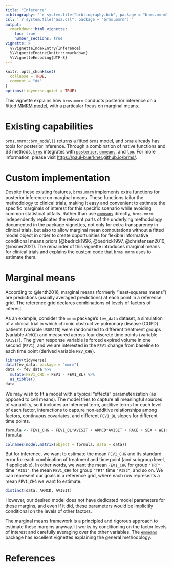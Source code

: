 ```yaml
---
title: "Inference"
bibliography: '`r system.file("bibliography.bib", package = "brms.mmrm")`'
csl: '`r system.file("asa.csl", package = "brms.mmrm")`'
output:
  rmarkdown::html_vignette:
    toc: true
    number_sections: true
vignette: >
  %\VignetteIndexEntry{Inference}
  %\VignetteEngine{knitr::rmarkdown}
  %\VignetteEncoding{UTF-8}
---
```


```r
knitr::opts_chunk$set(
  collapse = TRUE,
  comment = "#>"
)
options(tidyverse.quiet = TRUE)
```

This vignette explains how `brms.mmrm` conducts posterior inference on a fitted [MMRM model](https://openpharma.github.io/brms.mmrm/articles/model.html), with a particular focus on marginal means.

# Existing capabilities

`brms.mmrm::brm_model()` returns a fitted [`brms`](https://paul-buerkner.github.io/brms/) model, and [`brms`](https://paul-buerkner.github.io/brms/) already has tools for posterior inference. Through a combination of native functions and S3 methods, [`brms`](https://paul-buerkner.github.io/brms/) integrates with [`posterior`](https://mc-stan.org/posterior/), [`emmeans`](https://cran.r-project.org/package=emmeans), and [`loo`](https://mc-stan.org/loo/). For more information, please visit <https://paul-buerkner.github.io/brms/>. 

# Custom implementation

Despite these existing features, `brms.mmrm` implements extra functions for posterior inference on marginal means. These functions tailor the methodology to clinical trials, making it easy and convenient to estimate the specific marginals of interest for this specific scenario while avoiding common statistical pitfalls. Rather than use [`emmeans`](https://cran.r-project.org/package=emmeans) directly, `brms.mmrm` independently replicates the relevant parts of the underlying methodology documented in the package vignettes, not only for extra transparency in clinical trials, but also to allow marginal mean computations without a fitted model object in order to create opportunities for flexible informative conditional means priors (@bedrick1996, @bedrick1997, @christensen2010, @rosner2021). The remainder of this vignette introduces marginal means for clinical trials and explains the custom code that `brms.mmrm` uses to estimate them.

# Marginal means

According to @lenth2016, marginal means (formerly "least-squares means") are predictions (usually averaged predictions) at each point in a reference grid. The reference grid declares combinations of levels of factors of interest.

As an example, consider the `mmrm` package's `fev_data` dataset, a simulation of a clinical trial in which chronic obstructive pulmonary disease (COPD) patients (variable `USUBJID`) were randomized to different treatment groups (variable `ARMCD`) and measured across four discrete time points (variable `AVISIT`). The given response variable is forced expired volume in one second (`FEV1`), and we are interested in the `FEV1` change from baseline to each time point (derived variable `FEV_CHG`).

```r
library(tidyverse)
data(fev_data, package = "mmrm")
data <- fev_data %>%
  mutate(FEV1_CHG = FEV1 - FEV1_BL) %>%
  as_tibble()
data
```

We may wish to fit a model with a typical "effects" parameterization (as opposed to cell means). The model tries to capture all meaningful sources of variability, so it includes an intercept term, additive terms for each level of each factor, interactions to capture non-additive relationships among factors, continuous covariates, and different `FEV1_BL` slopes for different time points.

```r
formula <- FEV1_CHG ~ FEV1_BL*AVISIT + ARMCD*AVISIT + RACE + SEX + WEIGHT
formula
```

```r
colnames(model.matrix(object = formula, data = data))
```

But for inference, we want to estimate the mean `FEV1_CHG` and its standard error for each combination of treatment and time point (and subgroup level, if applicable). In other words, we want the mean `FEV1_CHG` for group `"TRT"` time `"VIS1"`, the mean `FEV1_CHG` for group `"TRT"` time `"VIS2"`, and so on. We can represent our goals in a reference grid, where each row represents a mean `FEV1_CHG` we want to estimate. 

```r
distinct(data, ARMCD, AVISIT)
```

However, our desired model does not have dedicated model parameters for these margins, and even if it did, these parameters would be implicitly conditional on the levels of other factors.

The marginal means framework is a principled and rigorous approach to estimate these margins anyway. It works by conditioning on the factor levels of interest and carefully averaging over the other variables. The [`emmeans`](https://CRAN.R-project.org/package=emmeans) package has excellent vignettes explaining the general methodology. 

# References
